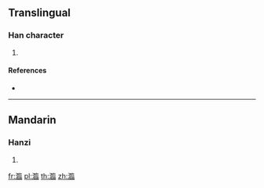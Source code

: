 ==Translingual==

===Han character===
{{Han char|rn=85|rad=水|as=17|sn=20|four=|canj=ESLR}}

# {{defn|Han|sort=水17}}

====References====
* {{Han ref|kx=0661.070|dkj=18700|dj=1070.270|hdz=31787.030|uh=7036|ud=28726}}

----

==Mandarin==

===Hanzi===
{{cmn-hanzi|pin=[[lín]] ([[lin2]])|wg=lin<sup>2</sup>}}

# {{defn|lang=cmn|sort=水17}}

[[fr:瀶]]
[[pl:瀶]]
[[th:瀶]]
[[zh:瀶]]